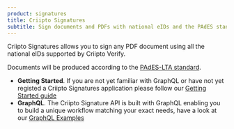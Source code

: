 ```yaml
---
product: signatures
title: Criipto Signatures
subtitle: Sign documents and PDFs with national eIDs and the PAdES standard
---
```


Criipto Signatures allows you to sign any PDF document using all the national eIDs supported by Criipto Verify.

Documents will be produced according to the [PAdES-LTA standard](https://www.criipto.com/blog/pades-signature-levels-explained).

- **Getting Started**. If you are not yet familiar with GraphQL or have not yet registed a Criipto Signatures application please follow our [Getting Started guide](/signatures/getting-started/register-application)
- **GraphQL**. The Criipto Signature API is built with GraphQL enabling you to build a unique workflow matching your exact needs, have a look at our [GraphQL Examples](/signatures/graphql/examples)
